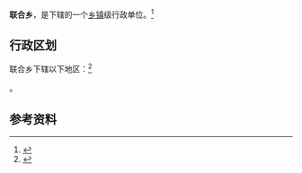 {{中国乡级行政区|35/04/26/200/000}}

'''联合乡'''，是{{PRC admin/fullname|35/04/26/200/000|3}}下辖的一个[[乡镇|乡镇]]级行政单位。<ref>{{PRC admin/ref sgc|{{PRC admin/parent|35/04/26/200/000}}}}</ref>

== 行政区划 ==

联合乡下辖以下地区：<ref>{{PRC admin/ref sgc|35/04/26/200/000}}</ref>

{{PRC admin/children|35/04/26/200/000}}。

== 参考资料 ==

{{reflist}}

{{行政区划小作品}}
{{PRC admin/navcat|35/04/26/200/000}}
